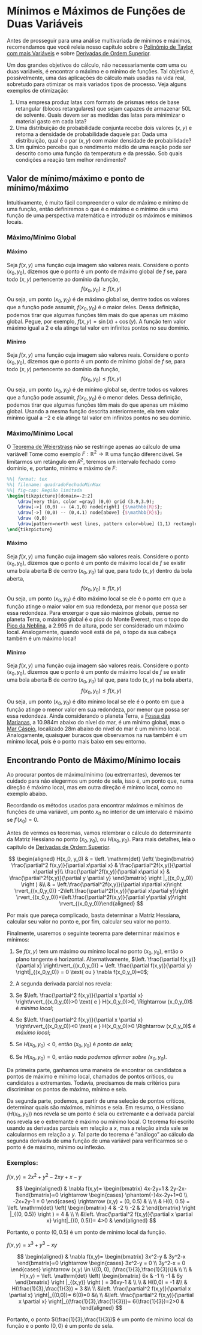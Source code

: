 # Mínimos e Máximos de Funções de Duas Variáveis
<!-- \newcommand{\pt}[3]{\frac{\partial^2{#1}}{\partial{#2}\partial{#3}}} -->
<!-- \newcommand{\ptd}[3]{\left. \frac{\partial^2{#1}}{\partial{#2}\partial{#3}} \right \rvert_{(x_0,y_0)}} -->

Antes de prosseguir para uma análise multivariada de mínimos e máximos, recomendamos que você releia nosso capítulo sobre
o [Polinômio de Taylor com mais Variáveis](taylor-multi.qmd) e sobre [Derivadas de Ordem Superior](d-ordem-superior.qmd).


Um dos grandes objetivos do cálculo, não necessariamente com uma ou duas variáveis, é encontrar o máximo e o mínimo de funções.
Tal objetivo é, possivelmente, uma das aplicações do cálculo mais usadas na vida real, sobretudo para otimizar os mais
variados tipos de processo. Veja alguns exemplos de otimização:

1. Uma empresa produz latas com formato de prismas retos de base retangular (blocos retangulares) que sejam capazes de
armazenar 50L de solvente. Quais devem ser as medidas das latas para minimizar o material gasto em cada lata?
2. Uma distribuição de probabilidade conjunta recebe dois valores $(x,y)$ e retorna a densidade de probabilidade daquele
par. Dada uma distribuição, qual é o par $(x,y)$ com maior densidade de probabilidade?
3. Um químico percebe que o rendimento médio de uma reação pode ser descrito como uma função da temperatura e da pressão.
Sob quais condições a reação tem melhor rendimento?

## Valor de mínimo/máximo e ponto de mínimo/máximo
Intuitivamente, é muito fácil compreender o valor de máximo e mínimo de uma função, então definiremos o que é o máximo
e o mínimo de uma função de uma perspectiva matemática e introduzir os máximos e mínimos locais.

### Máximo/Mínimo Global

#### Máximo

Seja $f(x,y)$ uma função cuja imagem são valores reais. Considere o ponto $(x_0, y_0)$, dizemos que o ponto é um ponto
de máximo global de $f$ se, para todo $(x,y)$ pertencente ao domínio da função,
$$
f(x_0, y_0) \geq f(x,y)
$$
Ou seja, um ponto $(x_0, y_0)$ é de máximo global se, dentre todos os valores que a função pode assumir, $f(x_0, y_0)$
é o maior deles. Dessa definição, podemos tirar que algumas funções têm mais do que apenas um máximo global. Pegue,
por exemplo, $f(x,y)= \sin(x) + \cos(y)$. A função tem valor máximo igual a $2$ e ela atinge tal valor em infinitos pontos
no seu domínio.

#### Mínimo

Seja $f(x,y)$ uma função cuja imagem são valores reais. Considere o ponto $(x_0, y_0)$, dizemos que o ponto é um ponto de
mínimo global de $f$ se, para todo $(x,y)$ pertencente ao domínio da função,
$$
f(x_0, y_0) \leq f(x,y)
$$
Ou seja, um ponto $(x_0, y_0)$ é de mínimo global se, dentre todos os valores que a função pode assumir, $f(x_0, y_0)$
é o menor deles. Dessa definição, podemos tirar que algumas funções têm mais do que apenas um máximo global. Usando a mesma
função descrita anteriormente, ela tem valor mínimo igual a $-2$ e ela atinge tal valor em infinitos pontos no seu domínio.

### Máximo/Mínimo Local

O [Teorema de Weierstrass](weierstrass.qmd) não se restringe apenas ao cálculo de uma variável!
Tome como exemplo $F: \mathbb{R}^2 \rightarrow \mathbb{R}$ uma função diferenciável. Se limitarmos um retângulo em $R^2$,
teremos um intervalo fechado como domínio, e, portanto, mínimo e máximo de $F$:

``` .tikz
%%| format: tex
%%| filename: quadradoFechadoMinMax
%%| fig-cap: Região limitada
\begin{tikzpicture}[domain=-2:2]
    \draw[very thin, color =gray] (0,0) grid (3.9,3.9);
    \draw[->] (0,0) -- (4.1,0) node[right] {$\mathbb{R}$};
    \draw[->] (0,0) -- (0,4.1) node[above] {$\mathbb{R}$};
    \draw (0,0)
    \draw[pattern=north west lines, pattern color=blue] (1,1) rectangle (3,3);
\end{tikzpicture}
```

#### Máximo

Seja $f(x,y)$ uma função cuja imagem são valores reais. Considere o ponto $(x_0, y_0)$, dizemos que o ponto é um ponto
de máximo local de $f$ se existir uma bola aberta B de centro $(x_0, y_0)$ tal que, para todo $(x,y)$ dentro da bola aberta,
$$
f(x_0,y_0) \geq f(x,y)
$$
Ou seja, um ponto $(x_0, y_0)$ é dito máximo local se ele é o ponto em que a função atinge o maior valor em sua redondeza,
por menor que possa ser essa redondeza. Para enxergar o que são máximos globais, pense no planeta Terra, o máximo global
é o pico do Monte Everest, mas o topo do [Pico da Neblina](https://pt.wikipedia.org/wiki/Pico_da_Neblina), a $2.995$ m de altura,
pode ser considerado um máximo local. Analogamente, quando você está de pé, o topo da sua cabeça também é um máximo local!

#### Mínimo

Seja $f(x,y)$ uma função cuja imagem são valores reais. Considere o ponto $(x_0, y_0)$, dizemos que o ponto é um ponto
de máximo local de $f$ se existir uma bola aberta B de centro $(x_0, y_0)$ tal que, para todo $(x,y)$ na bola aberta,
$$
f(x_0,y_0) \leq f(x,y)
$$
Ou seja, um ponto $(x_0, y_0)$ é dito mínimo local se ele é o ponto em que a função atinge o menor valor em sua redondeza,
por menor que possa ser essa redondeza. Ainda considerando o planeta Terra, a [Fossa das Marianas](https://pt.wikipedia.org/wiki/Fossa_das_Marianas),
a 10.984m abaixo do nível do mar, é um mínimo global, mas o [Mar Cáspio](https://pt.wikipedia.org/wiki/Mar_Cáspio),
localizado 28m abaixo do nível do mar é um mínimo local. Analogamente, quaisquer buracos que observamos na rua também é um mínimo local,
pois é o ponto mais baixo em seu entorno.

## Encontrando Ponto de Máximo/Mínimo locais

Ao procurar pontos de máximo/mínimo (ou extremantes), devemos ter cuidado para não elegermos um ponto de sela, isso é,
um ponto que, numa direção é máximo local, mas em outra direção é mínimo local, como no exemplo abaixo.

<!--<Colocar imagem>-->

Recordando os métodos usados para encontrar máximos e mínimos de funções de uma variável, um ponto $x_0$ no interior de um
intervalo é máximo se $f'(x_0)=0$. 

Antes de vermos os teoremas, vamos relembrar o cálculo do determinante da Matriz Hessiano no ponto $(x_0, y_0)$, ou $H(x_0, y_0)$.
Para mais detalhes, leia o capítulo de [Derivadas de Ordem Superior](d-ordem-superior.qmd).

$$
\begin{aligned}
H(x_0, y_0) 
& = \left. \mathrm{det} \left( \begin{bmatrix} \frac{\partial^2 f(x,y)}{\partial x\partial x} & \frac{\partial^2f(x,y)}{\partial x\partial y}\\ 
\frac{\partial^2f(x,y)}{\partial x\partial x} & \frac{\partial^2f(x,y)}{\partial y \partial y} \end{bmatrix} 
\right |_{(x_0,y_0)} \right )  &\\
& = \left.\frac{\partial^2f(x,y)}{\partial x\partial x}\right \rvert_{(x_0,y_0)} -2\left.\frac{\partial^2f(x,y)}{\partial x\partial y}\right \rvert_{(x_0,y_0)}+\left.\frac{\partial^2f(x,y)}{\partial y\partial y}\right \rvert_{(x_0,y_0)}\end{aligned}
$$


Por mais que pareça complicado, basta determinar a Matriz Hessiana, calcular seu valor no ponto e, por fim, calcular
seu valor no ponto.

Finalmente, usaremos o seguinte teorema pare determinar máximos e mínimos:

1. Se $f(x,y)$ tem um máximo ou mínimo local no ponto $(x_0, y_0)$, então o plano tangente é horizontal. Alternativamente,
$\left. \frac{\partial f(x,y)}{\partial x} \right\rvert_{(x_0,y_0)} = \left. \frac{\partial f(x,y)}{\partial y} \right|_{(x_0,y_0)} = 0 \text{ ou } \nabla f(x_0,y_0)=0$;

2. A segunda derivada parcial nos revela:

1. Se $\left. \frac{\partial^2 f(x,y)}{\partial x \partial x} \right\rvert_{(x_0,y_0)}>0 \text{ e } H(x_0,y_0)>0, \Rightarrow (x_0,y_0)$ é *mínimo local*;

2. Se $\left. \frac{\partial^2 f(x,y)}{\partial x \partial x} \right\rvert_{(x_0,y_0)}<0 \text{ e } H(x_0,y_0)>0 \Rightarrow (x_0,y_0)$ é *máximo local*;

3. Se $H(x_0,y_0)<0$, então $(x_0,y_0)$ é *ponto de sela*;

4. Se $H(x_0,y_0)=0$, então *nada podemos afirmar sobre $(x_0,y_0)$*.


Da primeira parte, ganhamos uma maneira de encontrar os candidatos a pontos de máximo e mínimo local, chamados de pontos
críticos, ou candidatos a extremantes. Todavia, precisamos de mais critérios para discriminar os pontos de máximo, mínimo e sela.

Da segunda parte, podemos, a partir de uma seleção de pontos críticos, determinar quais são máximos, mínimos e sela. Em resumo,
o Hessiano ($H(x_0, y_0)$) nos revela se um ponto é sela ou extremante e a derivada parcial nos revela se o extremante é
máximo ou mínimo local. O teorema foi escrito usando as derivadas parciais em relação a $x$, mas a relação ainda vale se
calcularmos em relação a $y$. Tal parte do teorema é "análogo" ao cálculo da segunda derivada de uma função de uma variável
para verificarmos se o ponto é de máximo, mínimo ou inflexão.

### Exemplos:

$f(x,y)=2x^2 + y^2 − 2xy + x − y$

$$
\begin{aligned}
& \nabla f(x,y)=
\begin{bmatrix} 4x-2y+1 & 2y-2x-1\end{bmatrix}=0 \rightarrow 
\begin{cases} \phantom{-}4x-2y+1=0 \\ -2x+2y-1 = 0 \end{cases} \rightarrow 
(x,y) = (0, 0.5) & \\ \\
&  H(0, 0.5) = 
\left. \mathrm{det} \left( \begin{bmatrix} 4 & -2 \\ 
                -2 & 2 \end{bmatrix}
\right |_{(0, 0.5)} \right ) = 4 & \\ \\
&\left. \frac{\partial^2 f(x,y)}{\partial x \partial x} \right|_{(0, 0.5)}=
4>0
& \end{aligned}
$$


Portanto, o ponto $(0, 0.5)$ é um ponto de mínimo local da função.

$f(x,y)=x^3 + y^3 − xy$

$$
\begin{aligned}
& \nabla f(x,y)=
\begin{bmatrix} 3x^2-y & 3y^2-x \end{bmatrix}=0 \rightarrow 
\begin{cases} 3x^2-y = 0 \\ 3y^2-x = 0 \end{cases} \rightarrow 
(x,y) \in \{(0, 0), (\frac{1}{3},\frac{1}{3})\}& \\ \\
&  H(x,y) = 
\left. \mathrm{det} \left( \begin{bmatrix} 6x & -1 \\ 
                -1 & 6y \end{bmatrix}
\right |_{(x,y)} \right ) = 36xy-1 & \\ \\
& H(0,0) = -1  &\\ 
& H(\frac{1}{3},\frac{1}{3}) = 3  &\\ \\
&\left. \frac{\partial^2 f(x,y)}{\partial x \partial x} \right|_{(0,0)}=
6(0)=0 &\\ \\
&\left. \frac{\partial^2 f(x,y)}{\partial x \partial x} \right|_{(\frac{1}{3},\frac{1}{3})}=
6(\frac{1}{3})=2>0
& \end{aligned}
$$

Portanto, o ponto $(\frac{1}{3},\frac{1}{3})$ é um ponto de mínimo local da função e o ponto $(0,0)$ é um ponto de sela.

